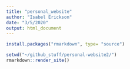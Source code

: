 ```yaml
---
title: "personal_website"
author: "Isabel Erickson"
date: "3/5/2020"
output: html_document
---
```


```r
install.packages("rmarkdown", type= "source")
```

```r
setwd("~/github_stuff/personal-website2/")
rmarkdown::render_site()
```

